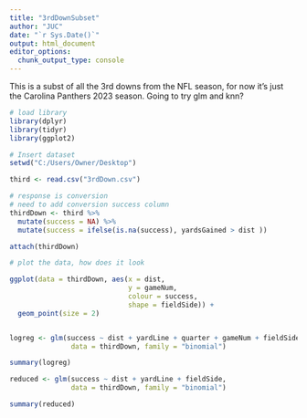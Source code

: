 ---
title: "3rdDownSubset"
author: "JUC"
date: "`r Sys.Date()`"
output: html_document
editor_options: 
  chunk_output_type: console
---
This is a subst of all the 3rd downs from the NFL season, for now it's just the Carolina Panthers 2023 season. Going to try glm and knn?

```{r, echo=FALSE, warning=FALSE}
# load library
library(dplyr)
library(tidyr)
library(ggplot2)

# Insert dataset
setwd("C:/Users/Owner/Desktop")

third <- read.csv("3rdDown.csv")

```

```{r}
# response is conversion
# need to add conversion success column
thirdDown <- third %>%
  mutate(success = NA) %>%
  mutate(success = ifelse(is.na(success), yardsGained > dist ))

attach(thirdDown)
```

```{r}
# plot the data, how does it look

ggplot(data = thirdDown, aes(x = dist, 
                             y = gameNum,
                             colour = success,
                             shape = fieldSide)) + 
  geom_point(size = 2)

```

```{r}

```



```{r}
logreg <- glm(success ~ dist + yardLine + quarter + gameNum + fieldSide , 
               data = thirdDown, family = "binomial")

summary(logreg)

reduced <- glm(success ~ dist + yardLine + fieldSide,
               data = thirdDown, family = "binomial")

summary(reduced)
```


